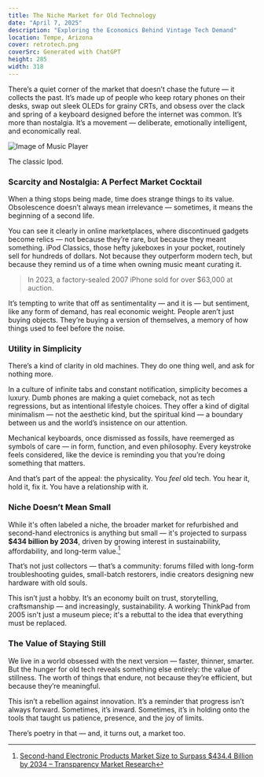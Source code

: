 ```yaml
---
title: The Niche Market for Old Technology  
date: "April 7, 2025"  
description: "Exploring the Economics Behind Vintage Tech Demand"  
location: Tempe, Arizona  
cover: retrotech.png  
coverSrc: Generated with ChatGPT  
height: 285  
width: 318  
---
```


There’s a quiet corner of the market that doesn’t chase the future — it collects
the past. It’s made up of people who keep rotary phones on their desks, swap out
sleek OLEDs for grainy CRTs, and obsess over the clack and spring of a keyboard
designed before the internet was common. It’s more than nostalgia. It’s a
movement — deliberate, emotionally intelligent, and economically real.

![Image of Music Player](/_images/musicplayer.jpg) 
<Caption src="https://www.reddit.com/media?url=https%3A%2F%2Fpreview.redd.it%2Fim-new-member-here-still-love-using-ipod-although-this-time-v0-tyxzd3357tha1.jpg%3Fwidth%3D1080%26crop%3Dsmart%26auto%3Dwebp%26s%3D86c8151ae123da5bdacbb16b05b9727a2965a2cf&rdt=48586">The classic Ipod.</Caption>

### Scarcity and Nostalgia: A Perfect Market Cocktail

When a thing stops being made, time does strange things to its value.
Obsolescence doesn’t always mean irrelevance — sometimes, it means the beginning
of a second life.

You can see it clearly in online marketplaces, where discontinued gadgets become
relics — not because they’re rare, but because they meant something. iPod
Classics, those hefty jukeboxes in your pocket, routinely sell for hundreds of
dollars. Not because they outperform modern tech, but because they remind us of
a time when owning music meant curating it.

> In 2023, a factory-sealed 2007 iPhone sold for over $63,000 at auction.

It’s tempting to write that off as sentimentality — and it is — but sentiment,
like any form of demand, has real economic weight. People aren’t just buying
objects. They’re buying a version of themselves, a memory of how things used to
feel before the noise.

### Utility in Simplicity

There’s a kind of clarity in old machines. They do one thing well, and ask for
nothing more.

In a culture of infinite tabs and constant notification, simplicity becomes a
luxury. Dumb phones are making a quiet comeback, not as tech regressions, but as
intentional lifestyle choices. They offer a kind of digital minimalism — not the
aesthetic kind, but the spiritual kind — a boundary between us and the world’s
insistence on our attention.

Mechanical keyboards, once dismissed as fossils, have reemerged as symbols of
care — in form, function, and even philosophy. Every keystroke feels considered,
like the device is reminding you that you’re doing something that matters.

And that’s part of the appeal: the physicality. You *feel* old tech. You hear
it, hold it, fix it. You have a relationship with it.

### Niche Doesn’t Mean Small

While it's often labeled a niche, the broader market for refurbished and
second-hand electronics is anything but small — it's projected to surpass **$434
billion by 2034**, driven by growing interest in sustainability, affordability,
and long-term value.[^1]

That’s not just collectors — that’s a community: forums filled with long-form
troubleshooting guides, small-batch restorers, indie creators designing new
hardware with old souls.

This isn’t just a hobby. It’s an economy built on trust, storytelling,
craftsmanship — and increasingly, sustainability. A working ThinkPad from 2005
isn't just a museum piece; it's a rebuttal to the idea that everything must be
replaced.

### The Value of Staying Still

We live in a world obsessed with the next version — faster, thinner, smarter.
But the hunger for old tech reveals something else entirely: the value of
stillness. The worth of things that endure, not because they’re efficient, but
because they’re meaningful.

This isn’t a rebellion against innovation. It’s a reminder that progress isn’t
always forward. Sometimes, it’s inward. Sometimes, it’s in holding onto the
tools that taught us patience, presence, and the joy of limits.

There’s poetry in that — and, it turns out, a market too.


[^1]: [Second-hand Electronic Products Market Size to Surpass $434.4 Billion by 2034 – Transparency Market Research](https://www.globenewswire.com/news-release/2024/09/24/2951927/0/en/Second-hand-Electronic-Products-Market-Size-Share-to-Surpass-USD-434-4-billion-by-2034-Exhibiting-a-CAGR-of-15-States-Transparency-Market-Research-Inc.html)
